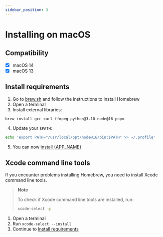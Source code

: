 ```yaml
---
sidebar_position: 3
---
```



# Installing on macOS

## Compatibility

- [x] macOS 14
- [x] macOS 13

## Install requirements

1. Go to [brew.sh](https://brew.sh/) and follow the instructions to install
   Homebrew
2. Open a terminal
3. Install external libraries:

```bash
brew install gcc curl ffmpeg python@3.10 node@16 pnpm
```

4. Update your `$PATH`:

```bash
echo 'export PATH="/usr/local/opt/node@16/bin:$PATH" >> ~/.profile'
```

5. You can now [install {APP_NAME}](../install)

## Xcode command line tools

If you encounter problems installing Homebrew, you need to install Xcode
command line tools.

> **Note**
>
> To check if Xcode command line tools are installed, run:
>
> ```bash
> xcode-select -p
> ```

1. Open a terminal
2. Run `xcode-select --install`
3. Continue to [Install requirements](#install-requirements)
